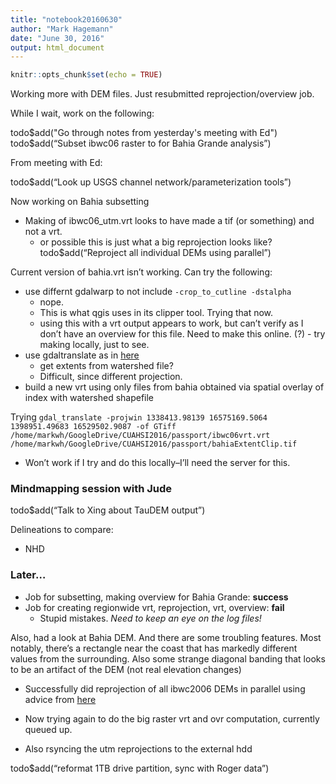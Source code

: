 ```yaml
---
title: "notebook20160630"
author: "Mark Hagemann"
date: "June 30, 2016"
output: html_document
---
```


```r
knitr::opts_chunk$set(echo = TRUE)
```

Working more with DEM files. Just resubmitted reprojection/overview job.

While I wait, work on the following:

todo$add("Go through notes from yesterday's meeting with Ed")
todo$add("Subset ibwc06 raster to for Bahia Grande analysis")

From meeting with Ed:

todo$add("Look up USGS channel network/parameterization tools")


Now working on Bahia subsetting

- Making of ibwc06_utm.vrt looks to have made a tif (or something) and not a vrt. 
    - or possible this is just what a big reprojection looks like?
    todo$add("Reproject all individual DEMs using parallel")
    
    
Current version of bahia.vrt isn't working. Can try the following:

- use differnt gdalwarp to not include `-crop_to_cutline -dstalpha`
    - nope.
    - This is what qgis uses in its clipper tool. Trying that now. 
    - using this with a vrt output appears to work, but can't verify as I don't have an overview for this file. Need to make this online. (?) 
          - try making locally, just to see.
- use gdaltranslate as in [here](http://gis.stackexchange.com/a/34798)
    - get extents from watershed file?
    - Difficult, since different projection.

- build a new vrt using only files from bahia obtained via spatial overlay of index with watershed shapefile

Trying `gdal_translate -projwin 1338413.98139 16575169.5064 1398951.49683 16529502.9087 -of GTiff /home/markwh/GoogleDrive/CUAHSI2016/passport/ibwc06vrt.vrt /home/markwh/GoogleDrive/CUAHSI2016/passport/bahiaExtentClip.tif`

- Won't work if I try and do this locally--I'll need the server for this. 




### Mindmapping session with Jude

todo$add("Talk to Xing about TauDEM output")

Delineations to compare:

- NHD 

### Later...

- Job for subsetting, making overview for Bahia Grande: **success**
- Job for creating regionwide vrt, reprojection, vrt, overview: **fail**
    - Stupid mistakes. *Need to keep an eye on the log files!*

Also, had a look at Bahia DEM. And there are some troubling features. Most notably, there's a rectangle near the coast that has markedly different values from the surrounding. Also some strange diagonal banding that looks to be an artifact of the DEM (not real elevation changes)

- Successfully did reprojection of all ibwc2006 DEMs in parallel using advice from [here](https://wiki.ncsa.illinois.edu/display/ROGER/Using+GNU+Parallel+within+batch+jobs)

- Now trying again to do the big raster vrt and ovr computation, currently queued up. 
- Also rsyncing the utm reprojections to the external hdd

todo$add("reformat 1TB drive partition, sync with Roger data")
